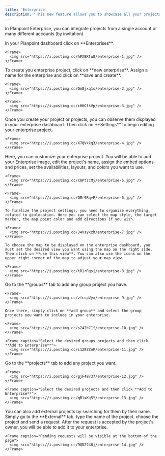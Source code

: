 ```yaml
---
title: 'Enterprise'
description: 'This new feature allows you to showcase all your projects and availabilities in a single map interface. Here's how you can build it.'
---
```


<Note>In Planpoint Enterprise, you can integrate projects from a single account or many different accounts (by invitation)</Note>

<Steps>
  <Step title="Step 1: Go to Enterprises">
    In your Planpoint dashboard click on **Enterprises**.

    <Frame>
      <img src="https://i.postimg.cc/hPX8Kfw8/enterprise-1.jpg" />
    </Frame>
  </Step>

  <Step title="Step 2: Create your Enterprise project">
    To create you enterprise project, click on **new enterprise**. Assign a name for the enterprise and click on **save and create**.
    
    <Frame>
      <img src="https://i.postimg.cc/Gm8jxq1s/enterprise-2.jpg" />
    </Frame>

    <Frame>
      <img src="https://i.postimg.cc/cHHCfkVp/enterprise-3.jpg" />
    </Frame>
  </Step>

  <Step title="Step 3: Enterprise dashboard">
    Once you create your project or projects, you can observe them displayed in your enterprise dashboard. Then click on **Settings** to begin editing your enterprise project.

    <Frame>
      <img src="https://i.postimg.cc/X7QVkkg3/enterprise-4.jpg" />
    </Frame>
  </Step>

  <Step title="Step 4: Edit your new Enterprise project">
    Here, you can customize your enterprise project. You will be able to add your Enterprise image, edit the project's name, assign the embed options and prices, set the availabilities, layouts, and colors you want to use.

    <Frame>
      <img src="https://i.postimg.cc/x8PtzCMj/enterprise-5.jpg" />
    </Frame>

    <Frame>
      <img src="https://i.postimg.cc/QMr9RqvP/enterprise-6.jpg" />
    </Frame>

    To finalize the project settings, you need to organize everything related to geolocation. Here you can select the map style, the target marker, the map point color and add directions if you wish.

    <Frame>
      <img src="https://i.postimg.cc/J4Vsyxzh/enterprise-7.jpg" />
    </Frame>
    
    To choose the map to be displayed on the enterprise dashboard, you must set the desired view you want using the map on the right side. Then click on **use this view**. You can also use the icons on the upper right corner of the map to adjust your map view. 
  
    <Frame>
      <img src="https://i.postimg.cc/tR1rRqsj/enterprise-8.jpg" />
    </Frame>
  </Step>

  <Step title="Step 5: Add group projects">
    Go to the **groups** tab to add any group project you have. 
    
    <Frame>
      <img src="https://i.postimg.cc/zfccpVyx/enterprise-9.jpg" />
    </Frame>
  
    Once there, simply click on **add group** and select the group projects you want to include in your enterprise.

    <Frame>
      <img src="https://i.postimg.cc/s242hC1f/enterprise-10.jpg" />
    </Frame>

    <Frame caption="Select the desired groups projects and then click **Add to Enterprise**">
      <img src="https://i.postimg.cc/c128ZZnP/enterprise-11.jpg" />
    </Frame>
  </Step>

  <Step title="Step 6: Add projects">
    Go to the **projects** tab to add any project you want.
    
    <Frame>
      <img src="https://i.postimg.cc/gjF4B737/enterprise-12.jpg" />
    </Frame>
  
    <Frame caption="Select the desired projects and then click **Add to Enterprise**">
      <img src="https://i.postimg.cc/qB1xKg5Y/enterprise-13.jpg" />
    </Frame>
  </Step>

  <Step title="Step 7: External projects">
    You can also add external projects by searching for them by their name. Simply go to the **External** tab, type the name of the project, choose the project and send a request. After the request is accepted by the project's owner, you will be able to add it to your enterprise.

    <Frame caption="Pending requests will be visible at the bottom of the page">
      <img src="https://i.postimg.cc/9QD2246j/enterprise-14.jpg" />
    </Frame>
  </Step>

</Steps>


